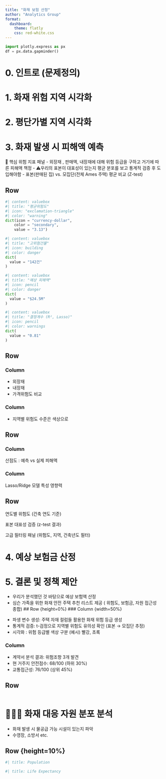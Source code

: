 ```yaml
--- 
title: "화재 보험 산정"
author: "Analytics Group"
format: 
  dashboard:
    theme: flatly
    css: red-white.css
--- 
```


```python
import plotly.express as px
df = px.data.gapminder()
```

# 0. 인트로 (문제정의)

# 1. 화재 위험 지역 시각화

# 2. 평단가별 지역 시각화

# 3. 화재 발생 시 피해액 예측

🚌 핵심 위험 지표 패널
- 외장재 , 판매액, 내장재에 대해 위험 등급을 구하고 거기에 따른 피해액 책정
- ⚠️우리의 표본이 대표성이 있는지 평균 분포를 보고 통계적 검증 후 도입해야함
- 표본(판매된 집) vs. 모집단(전체 Ames 주택) 평균 비교 (Z-test)

## Row {height=20%}

```python
#| content: valuebox
#| title: "평균위험도"
#| icon: "exclamation-triangle"
#| color: "warning"
dict(icon = "currency-dollar",
    color = "secondary",
    value = "3.13")
```

```python
#| content: valuebox
#| title: "고위험건물"
#| icon: building
#| color: danger
dict(
  value = "142건"
)
```

```python
#| content: valuebox
#| title: "예상 피해액"
#| icon: pencil
#| color: danger
dict(
  value = "$24.5M"
)
```


```python
#| content: valuebox
#| title: "결정계수 (R², Lasso)"
#| icon: pencil
#| color: warnings
dict(
  value = "0.81"
)
```


## Row {title="핵심 위험 지표 패널" height=20%}

### Column {width=50%}
::: {.card title="위험 요소 분석 차트"}
* 외장재
* 내장재
* 가격위험도 비교
:::

### Column {width=50%}
::: {.card title="지역별 위험도 히트맵"}
* 지역별 위험도 수준은 색상으로
:::

## Row {height=20%}

### Column {width=50%}
::: {.card title="모델예측 vs 실제비교"}
산점도 : 예측 vs 실제 피해액
:::

### Column {width=50%}
::: {.card title="특정 중요도 차트"}
Lasso/Ridge 모델 특성 영향력
:::

## Row {height=20%}
::: {.card}
연도별 위험도
(건축 연도 기준)
:::

::: {.card}
표본 대표성 검증
(z-test 결과)
:::

::: {.card}
고급 필터링 패널
(위험도, 지역, 건축년도 필터)
:::



# 4. 예상 보험금 산정
# 5. 결론 및 정책 제안
- 우리가 분석했던 것 바탕으로 예상 보험액 산정
- 심슨 가족을 위한 화재 안전 주택 추천 리스트 제공 ( 위험도, 보험금, 자원 접근성 종합)
## Row {height=0%}
### Column {width=50%}

::: {.card title="등급 생성"}
* 파생 변수 생성: 주택 자재 컬럼들 활용한 화재 위험 등급 생성
* 통계적 검증: t-검정으로 지역별 위험도 유의성 확인 (표본 → 모집단 추정)
* 시각화 : 위험 등급별 색상 구분 (예시) 빨강, 초록
:::

### Column {width=50%}

::: {.card title="김건우님의 주거 안전 상태"}
- 계약서 분석 결과: 위험조항 3개 발견
- 현 거주지 안전점수: 68/100 (하위 30%)
- 교통접근성: 76/100 (상위 45%)
:::

## Row {height=100%}
```python

```


# 👨‍🚒🧯 화재 대응 자원 분포 분석
- 화재 발생 시 물공급 가능 시설이 있는지 파악
- 수영장, 소방서 etc.

## Row {height=10%} {.tabset}

```python
#| title: Population

```

```python
#| title: Life Expectancy

```